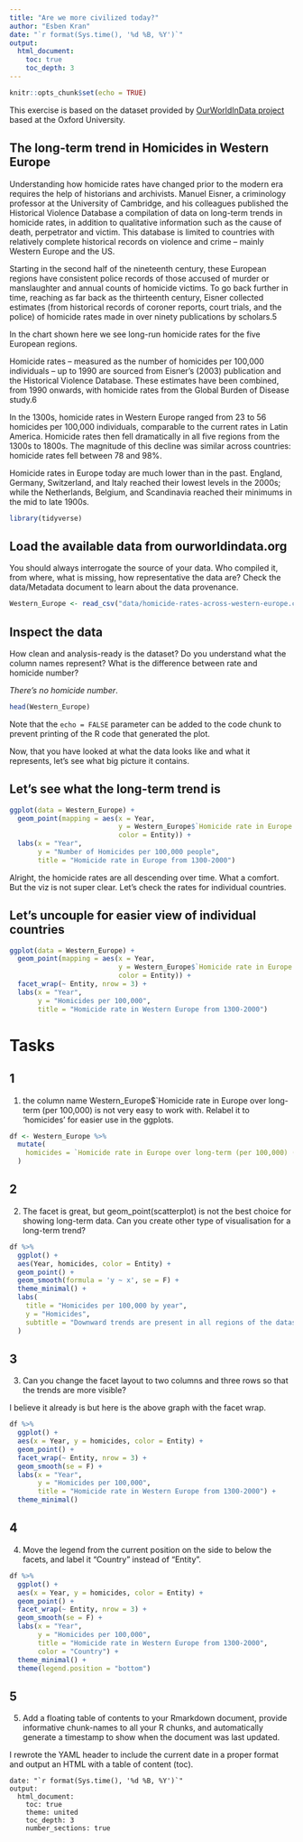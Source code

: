 ---
title: "Are we more civilized today?"
author: "Esben Kran"
date: "`r format(Sys.time(), '%d %B, %Y')`"
output: 
  html_document:
    toc: true
    toc_depth: 3
---

```{r setup, include=FALSE}
knitr::opts_chunk$set(echo = TRUE)
```
This exercise is based on the dataset provided by [OurWorldInData project](https://ourworldindata.org/homicides) based at the Oxford University.

## The long-term trend in Homicides in Western Europe

Understanding how homicide rates have changed prior to the modern era requires the help of historians and archivists. Manuel Eisner, a criminology professor at the University of Cambridge, and his colleagues published the Historical Violence Database \href{https://cjrc.osu.edu/research/interdisciplinary/hvd}: a compilation of data on long-term trends in homicide rates, in addition to qualitative information such as the cause of death, perpetrator and victim. This database is limited to countries with relatively complete historical records on violence and crime – mainly Western Europe and the US.

Starting in the second half of the nineteenth century, these European regions have consistent police records of those accused of murder or manslaughter and annual counts of homicide victims. To go back further in time, reaching as far back as the thirteenth century, Eisner collected estimates (from historical records of coroner reports, court trials, and the police) of homicide rates made in over ninety publications by scholars.5

In the chart shown here we see long-run homicide rates for the five European regions.

Homicide rates – measured as the number of homicides per 100,000 individuals – up to 1990 are sourced from Eisner’s (2003) publication and the Historical Violence Database. These estimates have been combined, from 1990 onwards, with homicide rates from the Global Burden of Disease study.6

In the 1300s, homicide rates in Western Europe ranged from 23 to 56 homicides per 100,000 individuals, comparable to the current rates in Latin America. Homicide rates then fell dramatically in all five regions from the 1300s to 1800s. The magnitude of this decline was similar across countries: homicide rates fell between 78 and 98%.

Homicide rates in Europe today are much lower than in the past. England, Germany, Switzerland, and Italy reached their lowest levels in the 2000s; while the Netherlands, Belgium, and Scandinavia reached their minimums in the mid to late 1900s.

```{r Loading libraries}
library(tidyverse)
```

## Load the available data from ourworldindata.org

You should always interrogate the source of your data. Who compiled it, from where, what is missing, how representative the data are? Check the data/Metadata document to learn about the data provenance.

```{r Loading the dataset}
Western_Europe <- read_csv("data/homicide-rates-across-western-europe.csv")
```

## Inspect the data

How clean and analysis-ready is the dataset? Do you understand what the column names represent? What is the difference between rate and homicide number?

*There's no homicide number*.

```{r Inspecting the top of the dataframe}
head(Western_Europe)
```

Note that the `echo = FALSE` parameter can be added to the code chunk to prevent printing of the R code that generated the plot.

Now, that you have looked at what the data looks like and what it represents, let's see what big picture it contains.

## Let's see what the long-term trend is

```{r Scatter plot of all data points}
ggplot(data = Western_Europe) + 
  geom_point(mapping = aes(x = Year, 
                           y = Western_Europe$`Homicide rate in Europe over long-term (per 100,000) (homicides per 100,000 people)`, 
                           color = Entity)) +
  labs(x = "Year",
       y = "Number of Homicides per 100,000 people",
       title = "Homicide rate in Europe from 1300-2000")
```
Alright, the homicide rates are all descending over time. What a comfort. But the viz is not super clear. Let's check the rates for individual countries.

## Let's uncouple for easier view of individual countries

```{r Facet wrapped scatter plots}
ggplot(data = Western_Europe) + 
  geom_point(mapping = aes(x = Year, 
                           y = Western_Europe$`Homicide rate in Europe over long-term (per 100,000) (homicides per 100,000 people)`, 
                           color = Entity)) +
  facet_wrap(~ Entity, nrow = 3) +
  labs(x = "Year",
       y = "Homicides per 100,000",
       title = "Homicide rate in Western Europe from 1300-2000")

```


# Tasks

## 1

1) the column name Western_Europe$`Homicide rate in Europe over long-term (per 100,000) is not very easy to work with. Relabel it to 'homicides' for easier use in the ggplots.

```{r Rename dataframe and column}
df <- Western_Europe %>% 
  mutate(
    homicides = `Homicide rate in Europe over long-term (per 100,000) (homicides per 100,000 people)`
  )
```

## 2

2) The facet is great, but geom_point(scatterplot) is not the best choice for showing long-term data. Can you create other type of visualisation for a long-term trend? 

```{r Smoothed trends per region}
df %>% 
  ggplot() +
  aes(Year, homicides, color = Entity) +
  geom_point() +
  geom_smooth(formula = 'y ~ x', se = F) +
  theme_minimal() +
  labs(
    title = "Homicides per 100,000 by year",
    y = "Homicides",
    subtitle = "Downward trends are present in all regions of the dataset"
  )

```

## 3

3) Can you change the facet layout to two columns and three rows so that the trends are more visible?

I believe it already is but here is the above graph with the facet wrap.
```{r Faceted smoothed legend right}
df %>% 
  ggplot() + 
  aes(x = Year, y = homicides, color = Entity) +
  geom_point() +
  facet_wrap(~ Entity, nrow = 3) +
  geom_smooth(se = F) +
  labs(x = "Year",
       y = "Homicides per 100,000",
       title = "Homicide rate in Western Europe from 1300-2000") +
  theme_minimal()
```

## 4

4) Move the legend from the current position on the side to below the facets, and label it "Country" instead of "Entity".

```{r Faceted smoothed legend bottom}
df %>% 
  ggplot() + 
  aes(x = Year, y = homicides, color = Entity) +
  geom_point() +
  facet_wrap(~ Entity, nrow = 3) +
  geom_smooth(se = F) +
  labs(x = "Year",
       y = "Homicides per 100,000",
       title = "Homicide rate in Western Europe from 1300-2000",
       color = "Country") +
  theme_minimal() +
  theme(legend.position = "bottom")
```

## 5

5) Add a floating table of contents to your Rmarkdown document, provide informative chunk-names to all your R chunks, and automatically generate a timestamp to show when the document was last updated. 

I rewrote the YAML header to include the current date in a proper format and output an HTML with a table of content (toc).
```
date: "`r format(Sys.time(), '%d %B, %Y')`"
output: 
  html_document:
    toc: true
    theme: united
    toc_depth: 3
    number_sections: true
```